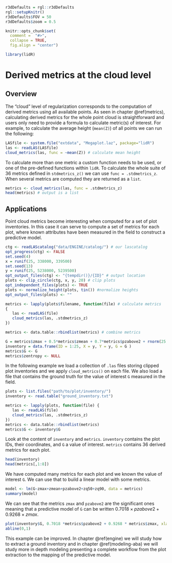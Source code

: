 ```r
r3dDefaults = rgl::r3dDefaults
rgl::setupKnitr()
r3dDefaults$FOV = 50
r3dDefaults$zoom = 0.5

knitr::opts_chunk$set(
  comment =  "#>", 
  collapse = TRUE,
  fig.align = "center")

library(lidR)
```


# Derived metrics at the cloud level {#cba}

## Overview

The "cloud" level of regularization corresponds to the computation of derived metrics using all available points. As seen in chapter \@ref(metrics), calculating derived metrics for the whole point cloud is straightforward and users only need to provide a formula to calculate metric(s) of interest. For example, to calculate the average height (`mean(Z)`) of all points we can run the following:

```r
LASfile <- system.file("extdata", "Megaplot.laz", package="lidR")
las <- readLAS(LASfile)
cloud_metrics(las, func = ~mean(Z)) # calculate mean height
```

To calculate more than one metric a custom function needs to be used, or one of the pre-defined functions within `lidR`. To calculate the whole suite of 36 metrics defined in `stdmetrics_z()` we can use `func = .stdmetrics_z`. When several metrics are computed they are returned as a `list`.


```r
metrics <- cloud_metrics(las, func = .stdmetrics_z)
head(metrics) # output is a list
```

## Applications

Point cloud metrics become interesting when computed for a set of plot inventories. In this case it can serve to compute a set of metrics for each plot, where known attributes have been measured in the field to construct a predictive model.

```r
ctg <- readLAScatalog("data/ENGINE/catalog/") # our lascatalog
opt_progress(ctg) <- FALSE
set.seed(4)
x = runif(25, 338000, 339500)
set.seed(13)
y = runif(25, 5238000, 5239500)
opt_output_files(ctg) <- "{tempdir()}/{ID}" # output location
plots <- clip_circle(ctg, x, y, 20) # clip plots
opt_independent_files(plots) <- TRUE
plots <- normalize_height(plots, tin()) #normalize heights
opt_output_files(plots) <- ""

metrics <- lapply(plots$filename, function(file) # calculate metrics
{
   las <- readLAS(file)
   cloud_metrics(las, .stdmetrics_z)
})

metrics <- data.table::rbindlist(metrics) # combine metrics

G = metrics$zmax + 0.5*metrics$zmean + 0.7*metrics$pzabove2 + rnorm(25, 0, 4) # modelling
inventory = data.frame(ID = 1:25, X = y, Y = y, G = G )
metrics$G <- G
metrics$zentropy <- NULL
```

In the following example we load a collection of `.las` files storing clipped plot inventories and we apply `cloud_metrics()` on each file. We also load a file that contains the ground truth for the value of interest `G` measured in the field.

```r
plots <- list.files("path/to/plot/inventory/")
inventory <- read.table("ground_inventory.txt")

metrics <- lapply(plots, function(file) {
   las <- readLAS(file)
   cloud_metrics(las, .stdmetrics_z)
})
metrics <- data.table::rbindlist(metrics)
metrics$G <- inventory$G
```

Look at the content of `inventory` and `metrics`. `inventory` contains the plot IDs, their coordinates, and `G` a value of interest. `metrics` contains 36 derived metrics for each plot.

```r
head(inventory)
head(metrics[,1:8])
```

We have computed many metrics for each plot and we known the value of interest `G`. We can use that to build a linear model with some metrics.

```r
model <- lm(G~zmax+zmean+pzabove2+zq50+zq90, data = metrics)
summary(model)
```

We can see that the metrics `zmax` and `pzabove2` are the significant ones meaning that a predictive model of `G` can be written $0.7018 \times pzabove2 + 0.9268 \times zmax$.

```r
plot(inventory$G, 0.7018 *metrics$pzabove2 + 0.9268 * metrics$zmax, xlab = "Measured", ylab = "Predicted", xlim = c(0, 100), ylim = c(0,100), asp = 1)
abline(0,1)
```

This example can be improved. In chapter \@ref(engine) we will study how to extract a ground inventory and in chapter \@ref(modeling-aba) we will study more in depth modeling presenting a complete workflow from the plot extraction to the mapping of the predictive model.
